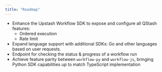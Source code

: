 ```yaml
---
title: "Roadmap"
---
```


- Enhance the Upstash Workflow SDK to expose and configure all QStash features:
  - Ordered execution
  - Rate limit
- Expand language support with additional SDKs: Go and other languages based on user requests.
- Endpoint for checking the status & progress of a workflow run
- Achieve feature parity between `workflow-py` and `workflow-js`, bringing Python SDK capabilities up to match TypeScript implementation
